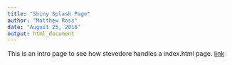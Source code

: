 ```yaml
---
title: "Shiny Splash Page"
author: "Matthew Ross"
date: "August 25, 2016"
output: html_document
---
```


This is an intro page to see how stevedore handles a index.html page. [link]("/srv/shiny-server/MTM.hydro")